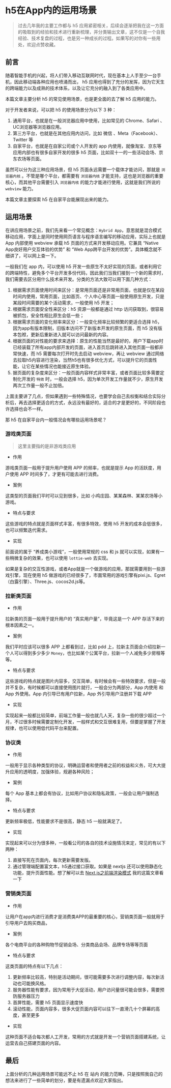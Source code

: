 # h5在App内的运用场景

> 过去几年我的主要工作都与 h5 应用紧密相关，后续会逐渐把我在这一方面的吸取到的经验和技术进行重新梳理，并分类输出文章，这不仅是一个自我经验、技术复盘的过程，也是另一种成长的过程。如果写的对你有一些用处，欢迎点赞收藏。

## 前言

随着智能手机的兴起，将人们带入移动互联网时代，现在基本上人手至少一台手机，因此移动端各种应用也喷涌而出， h5 应用也得到了充分的发挥，因为它天生的跨端能力以及成熟的技术体系，以及让它充分的融入到了各类应用中。

本篇文章主要分析 h5 的常见使用场景，也是更全面的去了解 h5 应用的能力。

对于开发者来说，可以把 h5 的使用场景分为以下 3 种：

1. 通用平台，也就是在一般浏览器应用中使用，比如常见的 Chrome、Safari 、UC浏览器等浏览器应用。
3. 第三方平台，也就是在其他应用内访问，比如 微信 、Meta（Facebook）、Twitter 等
3. 自家平台，也就是在自家公司或个人开发的 app 内使用，就像淘宝、京东等应用内部也有很多自家开发的很多 h5 页面，比如双十一的一些活动会场、京东农场等页面。

虽然可以分为这三种应用场景，但 h5 页面永远需要一个载体才能访问，那就是 `浏览器内核` 。不管是哪个平台，都需要有 `浏览器内核` 才能支持，这也是浏览器的重要核心，而其他平台需要引入 `浏览器内核` 的能力才能进行使用，这就是我们所说的 `webview` 能力。

本篇文章主要探索 h5 在自家平台能展现出来的能力。

## 运用场景

在讲应用场景之前，我们先来看一个常见概念：`Hybrid App`，意思就是混合模式移动应用，字面上是同时使用网页语言与程序语言编写的移动应用，实际上也就是 App 内部使用 webview 承载 h5 页面的方式来开发移动应用。它兼具 “Native App良好用户交互体验的优势” 和 “Web App跨平台开发的优势”。具体概念就不细讲了，可以网上查一下。

一般我们在 app 内，可以使用 h5 开发一些原生不太好实现的页面，或者利用它的跨端特性，避免多个平台开发多份代码，因此我们当我们接到一个新的需求时，我们需要去区分用什么技术来开发。分类的方法大致可以用下面几种方式：

1. 根据需求页面使用时间来区分：是常用页面还是非常用页面，也就是仅在某段时间内使用，常用页面，比如首页、个人中心等页面一般使用原生开发，只是某段时间需要的某个活动需求，一般使用 h5 开发；
2. 根据需求页面安全性来区分：h5 资源一般都是通过 http 访问获取到，很容易被抓包，安全性相比原生会低一些； 
3. 根据需求页面的变化频率来区分：一般变化频率比较频繁的更适合选择 h5，因为app有版本限制，旧版本访问不了新版本开发的原生页面，而 h5 没有版本包袱，更新后重新进入就可以访问最新的内容。
4. 根据页面的对性能的要求来选择：原生的性能当然是最好的，用户下载app时已经装载了所有app内部开发的页面，进入首页后跳转进入其他页面一般都非常快速，而 h5 需要每次打开时先去启动 webview，再让 webview 通过网络去拉取h5内容进行渲染，当然h5也有很多优化方式，可以提升它的页面性能，让它在某些情况也能接近原生体验。
5. 据页面的复杂度来区分：一般页面内容样式非常丰富，或者页面比较多需要定制化开发的 `特效` 时，一般会选择 h5，因为单次开发工作量就不少，原生开发两次工作量一般不止加倍。

上面主要讲了几点，但如果遇到一些特殊情况，也要学会自己去权衡和结合实际分析后，再去选择更适合的方式，永远没有最好的，适合的才是更好的，不同阶段也许选择也会不一样。

那 h5 在自家平台内一般情况会有哪些运用场景呢？

### 游戏类页面

> 这里主要指的是非游戏类应用

- 作用

游戏类页面一般用于提升用户使用 APP 的频率，也就是提示 App 的活跃度，用户使用 APP 时间多了，才更有可能去进行消费。

- 案例

这类型的页面我们平时可以见到很多，比如 小鸡庄园、某某森林、某某农场等小游戏。

- 特点与要求

这些游戏的特点就是页面样式丰富，有很多特效，使用 h5 开发的成本会低很多，也可以频繁迭代需求。

- 实现

前面说的属于 “养成类小游戏”，一般使用常规的 css 和 js 就可以实现，如果有一些稍微复杂的效果，也可以使用 `lottie-web` 去实现。

如果是复杂的交互性游戏，或者App就是一个做游戏的应用，那就需要用到一些游戏引擎，现在使用 h5 做游戏的已经很多了，市面常用的游戏引擎有pixi.js、Egret（白露引擎）、Three.js、cocos2d.js等。


### 拉新类页面

- 作用

拉新类的页面一般用于提升用户的 “真实用户量”，毕竟这是一个 APP 存活下来的根本因素之一。

- 案例

我们平时应该可以很多 APP 上都看到过，比如 pdd 上，拉新主页面会介绍拉新一个人可以得到多少多少 `Money`，也比如某个公寓平台，拉新一个人减免多少房租等等。

- 特点与要求

这些游戏的特点就是图片内容多，交互简单，有时候会有一些特效要求，但是一般并不复杂，有时候都可以直接使用图片就行，一般会分为两部分，App 内使用 和 App 外使用。App 内引导已有用户拉新，App 外引导用户注册并下载 APP

- 实现

实现起来一般都比较简单，前端工作量一般也就几人天，复杂一些的很少超过一个月，不过很多时候需要定制化开发，一般样式和交互很难复用，但要是掌握了开发规律，也可以使用低代码平台来配置。

### 协议类

- 作用

一般用于显示各种类型的协议，明确运营者和使用者之前的权益和义务，可大大提升应用的透明度，加强体验，规避各种风险；

- 案例

每个 App 基本上都会有协议，比如用户协议和隐私政策，一般会让用户强制选择。

- 特点与要求

更新频率极低，性能要求不是很高，静态 h5 一般就满足了。

- 实现

实现起来可以分为很多种，一般看公司的各自的技术设施情况来定，常见的有以下两种：
1. 直接写死在页面内，每次更新需要发版。
2. 通过管理端配置富文本，h5通过接口获取。如果是 nextjs 还可以使用静态化功能，提升页面性能。想了解可以去 [Next.js之前端渲染模式](https://juejin.cn/post/7160279477690466335) 我的这篇文章看一下

### 营销类页面

- 作用

让用户在app内进行消费才是消费类APP的最重要的核心，营销类页面一般就用于引导用户去购买商品，

- 案例

各个电商平台的各种购物节促销会场、分类商品会场、品牌专场等等页面

- 特点与要求

这类页面的特点有以下几点：
1. 更新频率比较高，特别是活动期间，很可能需要多次进行调整内容，每次新活动也可能换风格。
2. 服务器性能有要求，因为常用于大促活动，用户访问量很可能会很多，需要预防服务器压力
3. 首屏性能，需要 h5 页面显示速度快
4. 滚动性能，页面内容多，很多大促页面内容可以往下一直滑几十个屏幕的高度，甚至更多

- 实现

这种页面不适合每次都人工开发，常用的方式就是开发一个营销页面搭建系统，让运营去自己搭建页面的内容。


## 最后

上面分析的几种运用场景可能远不止 h5 在 站内 的能力范畴，只是按照我自己的想法来进行了一些简单的划分，要是有遗漏点欢迎大家指出。
